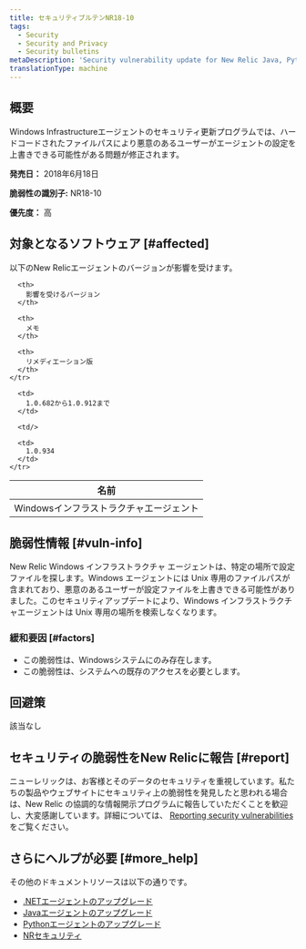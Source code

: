 ```yaml
---
title: セキュリティブルテンNR18-10
tags:
  - Security
  - Security and Privacy
  - Security bulletins
metaDescription: 'Security vulnerability update for New Relic Java, Python, and .NET agents.'
translationType: machine
---
```


## 概要

Windows Infrastructureエージェントのセキュリティ更新プログラムでは、ハードコードされたファイルパスにより悪意のあるユーザーがエージェントの設定を上書きできる可能性がある問題が修正されます。

**発売日：** 2018年6月18日

**脆弱性の識別子:** NR18-10

**優先度：** 高

## 対象となるソフトウェア [#affected]

以下のNew Relicエージェントのバージョンが影響を受けます。

<table>
  <thead>
    <tr>
      <th>
        名前
      </th>

      <th>
        影響を受けるバージョン
      </th>

      <th>
        メモ
      </th>

      <th>
        リメディエーション版
      </th>
    </tr>
  </thead>

  <tbody>
    <tr>
      <td>
        Windowsインフラストラクチャエージェント
      </td>

      <td>
        1.0.682から1.0.912まで
      </td>

      <td/>

      <td>
        1.0.934
      </td>
    </tr>
  </tbody>
</table>

## 脆弱性情報 [#vuln-info]

New Relic Windows インフラストラクチャ エージェントは、特定の場所で設定ファイルを探します。Windows エージェントには Unix 専用のファイルパスが含まれており、悪意のあるユーザーが設定ファイルを上書きできる可能性がありました。このセキュリティアップデートにより、Windows インフラストラクチャエージェントは Unix 専用の場所を検索しなくなります。

### 緩和要因 [#factors]

* この脆弱性は、Windowsシステムにのみ存在します。
* この脆弱性は、システムへの既存のアクセスを必要とします。

## 回避策

該当なし

## セキュリティの脆弱性をNew Relicに報告 [#report]

ニューレリックは、お客様とそのデータのセキュリティを重視しています。私たちの製品やウェブサイトにセキュリティ上の脆弱性を発見したと思われる場合は、New Relic の協調的な情報開示プログラムに報告していただくことを歓迎し、大変感謝しています。詳細については、 [Reporting security vulnerabilities](/docs/security/new-relic-security/data-privacy/reporting-security-vulnerabilities) をご覧ください。

## さらにヘルプが必要 [#more_help]

その他のドキュメントリソースは以下の通りです。

* [.NETエージェントのアップグレード](/docs/agents/net-agent/installation/update-net-agent)
* [Javaエージェントのアップグレード](/docs/agents/java-agent/installation/upgrade-java-agent)
* [Pythonエージェントのアップグレード](/docs/agents/python-agent/installation-configuration/upgrade-python-agent)
* [NRセキュリティ](https://newrelic.com/security)